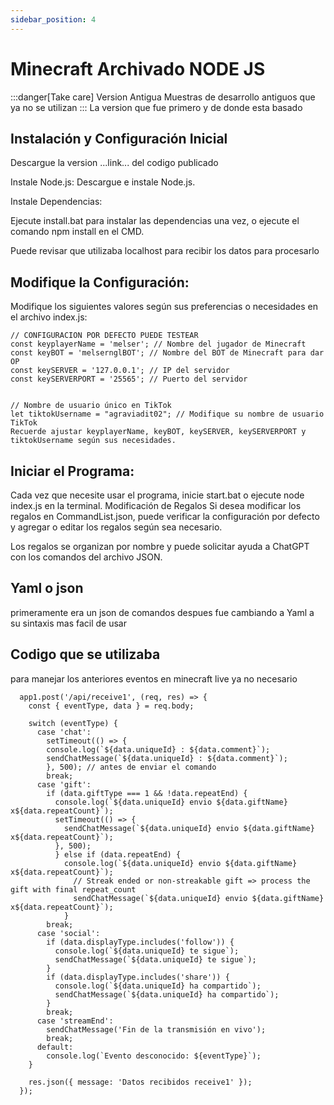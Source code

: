 ```yaml
---
sidebar_position: 4
---
```

# Minecraft Archivado NODE JS
:::danger[Take care]
Version Antigua Muestras de desarrollo antiguos que ya no se utilizan
:::
La version que fue primero y de donde esta basado
## Instalación y Configuración Inicial
Descargue la version ...link... del codigo publicado

Instale Node.js: Descargue e instale Node.js.

Instale Dependencias:

Ejecute install.bat para instalar las dependencias una vez, o ejecute el comando npm install en el CMD.

Puede revisar que utilizaba localhost para recibir los datos para procesarlo

## Modifique la Configuración:

Modifique los siguientes valores según sus preferencias o necesidades en el archivo index.js:
```
// CONFIGURACION POR DEFECTO PUEDE TESTEAR
const keyplayerName = 'melser'; // Nombre del jugador de Minecraft
const keyBOT = 'melsernglBOT'; // Nombre del BOT de Minecraft para dar OP
const keySERVER = '127.0.0.1'; // IP del servidor
const keySERVERPORT = '25565'; // Puerto del servidor


// Nombre de usuario único en TikTok
let tiktokUsername = "agraviadit02"; // Modifique su nombre de usuario TikTok
Recuerde ajustar keyplayerName, keyBOT, keySERVER, keySERVERPORT y tiktokUsername según sus necesidades.
```

## Iniciar el Programa:
Cada vez que necesite usar el programa, inicie start.bat o ejecute node index.js en la terminal.
Modificación de Regalos
Si desea modificar los regalos en CommandList.json, puede verificar la configuración por defecto y agregar o editar los regalos según sea necesario.

Los regalos se organizan por nombre y puede solicitar ayuda a ChatGPT con los comandos del archivo JSON.


## Yaml o json
primeramente era un json de comandos despues fue cambiando a Yaml a su sintaxis mas facil de usar 

## Codigo que se utilizaba
para manejar los anteriores eventos en minecraft live ya no necesario
```
  app1.post('/api/receive1', (req, res) => {
    const { eventType, data } = req.body;
  
    switch (eventType) {
      case 'chat':
        setTimeout(() => {
        console.log(`${data.uniqueId} : ${data.comment}`);
        sendChatMessage(`${data.uniqueId} : ${data.comment}`);
        }, 500); // antes de enviar el comando
        break;
      case 'gift':
        if (data.giftType === 1 && !data.repeatEnd) {
          console.log(`${data.uniqueId} envio ${data.giftName} x${data.repeatCount}`);
          setTimeout(() => {
            sendChatMessage(`${data.uniqueId} envio ${data.giftName} x${data.repeatCount}`);
          }, 500);
          } else if (data.repeatEnd) {
            console.log(`${data.uniqueId} envio ${data.giftName} x${data.repeatCount}`);
              // Streak ended or non-streakable gift => process the gift with final repeat_count
              sendChatMessage(`${data.uniqueId} envio ${data.giftName} x${data.repeatCount}`);
            }
        break;
      case 'social':
        if (data.displayType.includes('follow')) {
          console.log(`${data.uniqueId} te sigue`);
          sendChatMessage(`${data.uniqueId} te sigue`);
        }
        if (data.displayType.includes('share')) {
          console.log(`${data.uniqueId} ha compartido`);
          sendChatMessage(`${data.uniqueId} ha compartido`);
        }
        break;
      case 'streamEnd':
        sendChatMessage('Fin de la transmisión en vivo');
        break;
      default:
        console.log(`Evento desconocido: ${eventType}`);
    }
  
    res.json({ message: 'Datos recibidos receive1' });
  });
```